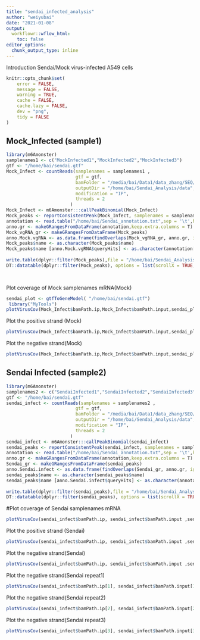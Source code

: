 ```yaml
---
title: "sendai_infected_analysis"
author: "weiyubai"
date: "2021-01-08"
output:
  workflowr::wflow_html:
    toc: false
editor_options:
  chunk_output_type: inline
---
```

Introduction
Sendai/Mock virus-infected A549 cells 

```r
knitr::opts_chunk$set(
	error = FALSE,
	message = FALSE,
	warning = TRUE,
	cache = FALSE,
	cache.lazy = FALSE,
	dev = "png",
	tidy = FALSE
)
```
## Mock_Infected (sample1)
```r
library(m6Amonster)
samplenames1 <- c("MockInfected1","MockInfected2","MockInfected3")
gtf <- "/home/bai/sendai.gtf"
Mock_Infect <- countReads(samplenames = samplenames1 ,
                          gtf = gtf,
                          bamFolder = "/media/bai/Data1/data_zhang/SEQ/result/sendai/MeRIP/sort",
                          outputDir = "/home/bai/Sendai_Analysis/data",
                          modification = "IP",
                          threads = 2
                        )
Mock_Infect <- m6Amonster:::callPeakBinomial(Mock_Infect)
Mock_peaks <- reportConsistentPeak(Mock_Infect, samplenames = samplenames1 )
annotation <- read.table("/home/bai/Sendai_annotation.txt",sep = '\t',header = T)
anno.gr <- makeGRangesFromDataFrame(annotation,keep.extra.columns = T)
Mock_vgRNA_gr <- makeGRangesFromDataFrame(Mock_peaks)
anno.Mock.vgRNA <- as.data.frame(findOverlaps(Mock_vgRNA_gr, anno.gr, ignore.strand = T) )
Mock_peaks$name <- as.character(Mock_peaks$name)
Mock_peaks$name [anno.Mock.vgRNA$queryHits] <- as.character(annotation[anno.Mock.vgRNA$subjectHits,"gene"])
 
write.table(dplyr::filter(Mock_peaks),file = "/home/bai/Sendai_Analysis/data/Mocksamplenames1_peaks.xls", sep = "\t",col.names = T,row.names = F,quote = F)
DT::datatable(dplyr::filter(Mock_peaks), options = list(scrollX = TRUE, keys = TRUE, pageLength = 10),rownames = F)

 
```
Plot coverage of Mock samplenames mRNA(Mock)
```r
sendai_plot <- gtfToGeneModel( "/home/bai/sendai.gtf")
 library("MyTools")
plotVirusCov(Mock_Infect$bamPath.ip,Mock_Infect$bamPath.input,sendai_plot,libraryType = "opposite",center = mean,annotation)+scale_fill_discrete(name = "IP",labels = c("Genome","anti-Genome"))+ xlab("Genome location") + ylab("Normalized coverage") + scale_colour_discrete(name = "INPUT",labels = c("Genome","anti-Genome"))+theme(legend.text = element_text(color = "black",size = 18), legend.title = element_text(color = "black",size = 20),axis.text = element_text(color = "black",size = 18),axis.title = element_text(color = "black",size = 20) )
```
Plot the positive strand (Mock)
```r
plotVirusCov(Mock_Infect$bamPath.ip,Mock_Infect$bamPath.input,sendai_plot,libraryType = "opposite",center = mean,annotation, hideStrand = "-")+scale_fill_discrete(name = "IP",labels = c("anti-Genome"))+ xlab("Genome location") + ylab("Normalized coverage") + scale_colour_discrete(name = "INPUT",labels = c("anti-Genome"))+theme(legend.text = element_text(color = "black",size = 18), legend.title = element_text(color = "black",size = 20),axis.text = element_text(color = "black",size = 18),axis.title = element_text(color = "black",size = 20) )
```
Plot the negative strand(Mock)
```r
plotVirusCov(Mock_Infect$bamPath.ip,Mock_Infect$bamPath.input,sendai_plot,libraryType = "opposite",center = mean,annotation, hideStrand = "+")+scale_fill_discrete(name = "IP",labels = c("Genome"))+ xlab("Genome location") + ylab("Normalized coverage") + scale_colour_discrete(name = "INPUT",labels = c("Genome"))+theme(legend.text = element_text(color = "black",size = 18), legend.title = element_text(color = "black",size = 20),axis.text = element_text(color = "black",size = 18),axis.title = element_text(color = "black",size = 20) )
```
## Sendai Infected (sample2)
```r
library(m6Amonster)
samplenames2 <- c("SendaiInfected1","SendaiInfected2","SendaiInfected3")
gtf <- "/home/bai/sendai.gtf"
sendai_infect <- countReads(samplenames = samplenames2 ,
                          gtf = gtf,
                          bamFolder = "/media/bai/Data1/data_zhang/SEQ/result/sendai/MeRIP/sort",
                          outputDir = "/home/bai/Sendai_Analysis/data",
                          modification = "IP",
                          threads = 2
                        )
sendai_infect <- m6Amonster:::callPeakBinomial(sendai_infect)
sendai_peaks <- reportConsistentPeak(sendai_infect, samplenames = samplenames2 )
annotation <- read.table("/home/bai/Sendai_annotation.txt",sep = '\t',header = T)
anno.gr <- makeGRangesFromDataFrame(annotation,keep.extra.columns = T)
Sendai_gr <- makeGRangesFromDataFrame(sendai_peaks)
anno.Sendai.infect <- as.data.frame(findOverlaps(Sendai_gr, anno.gr, ignore.strand = T) )
sendai_peaks$name <- as.character(sendai_peaks$name)
sendai_peaks$name [anno.Sendai.infect$queryHits] <- as.character(annotation[anno.Sendai.infect$subjectHits,"gene"])
 
write.table(dplyr::filter(sendai_peaks),file = "/home/bai/Sendai_Analysis/data/sendaisamplenames2_peaks.xls", sep = "\t",col.names = T,row.names = F,quote = F)
DT::datatable(dplyr::filter(sendai_peaks), options = list(scrollX = TRUE, keys = TRUE, pageLength = 10),rownames = F)
```
#Plot coverage of Sendai samplenames mRNA
```r
plotVirusCov(sendai_infect$bamPath.ip, sendai_infect$bamPath.input ,sendai_plot,libraryType = "opposite",center = mean,annotation)+scale_fill_discrete(name = "IP",labels = c("mRNA","anti-Genome"))+ xlab("Genome location") + ylab("Normalized coverage") + scale_colour_discrete(name = "INPUT",labels = c("mRNA","anti-Genome"))+theme(legend.text = element_text(color = "black",size = 18), legend.title = element_text(color = "black",size = 20),axis.text = element_text(color = "black",size = 18),axis.title = element_text(color = "black",size = 20) )
```
Plot the positive strand (Sendai)
```r
plotVirusCov(sendai_infect$bamPath.ip, sendai_infect$bamPath.input ,sendai_plot,libraryType = "opposite",center = mean,annotation, hideStrand = "-")+scale_fill_discrete(name = "IP",labels = c("mRNA"))+ xlab("Genome location") + ylab("Normalized coverage") + scale_colour_discrete(name = "INPUT",labels = c("mRNA"))+theme(legend.text = element_text(color = "black",size = 18), legend.title = element_text(color = "black",size = 20),axis.text = element_text(color = "black",size = 18),axis.title = element_text(color = "black",size = 20) )
```
Plot the negative strand(Sendai)
```r
plotVirusCov(sendai_infect$bamPath.ip, sendai_infect$bamPath.input ,sendai_plot,libraryType = "opposite",center = mean,annotation, hideStrand = "+")+scale_fill_discrete(name = "IP",labels = c("anti-Genome"))+ xlab("Genome location") + ylab("Normalized coverage") + scale_colour_discrete(name = "INPUT",labels = c("anti-Genome"))+theme(legend.text = element_text(color = "black",size = 18), legend.title = element_text(color = "black",size = 20),axis.text = element_text(color = "black",size = 18),axis.title = element_text(color = "black",size = 20) )
```
Plot the negative strand(Sendai repeat1)
```r
plotVirusCov(sendai_infect$bamPath.ip[1], sendai_infect$bamPath.input[1] ,sendai_plot,libraryType = "opposite",center = mean,annotation, hideStrand = "+")+scale_fill_discrete(name = "IP",labels = c("anti-Genome"))+ xlab("Genome location") + ylab("Normalized coverage") + scale_colour_discrete(name = "INPUT",labels = c("anti-Genome"))+theme(legend.text = element_text(color = "black",size = 18), legend.title = element_text(color = "black",size = 20),axis.text = element_text(color = "black",size = 18),axis.title = element_text(color = "black",size = 20) )+ggtitle("replicate1")
```
Plot the negative strand(Sendai repeat2)
```r
plotVirusCov(sendai_infect$bamPath.ip[2], sendai_infect$bamPath.input[2] ,sendai_plot,libraryType = "opposite",center = mean,annotation, hideStrand = "+")+scale_fill_discrete(name = "IP",labels = c("anti-Genome"))+ xlab("Genome location") + ylab("Normalized coverage") + scale_colour_discrete(name = "INPUT",labels = c("anti-Genome"))+theme(legend.text = element_text(color = "black",size = 18), legend.title = element_text(color = "black",size = 20),axis.text = element_text(color = "black",size = 18),axis.title = element_text(color = "black",size = 20) )+ggtitle("replicate2")
```
Plot the negative strand(Sendai repeat3)
```r
plotVirusCov(sendai_infect$bamPath.ip[3], sendai_infect$bamPath.input[3] ,sendai_plot,libraryType = "opposite",center = mean,annotation, hideStrand = "+")+scale_fill_discrete(name = "IP",labels = c("anti-Genome"))+ xlab("Genome location") + ylab("Normalized coverage") + scale_colour_discrete(name = "INPUT",labels = c("anti-Genome"))+theme(legend.text = element_text(color = "black",size = 18), legend.title = element_text(color = "black",size = 20),axis.text = element_text(color = "black",size = 18),axis.title = element_text(color = "black",size = 20) )+ggtitle("replicate3")
```
